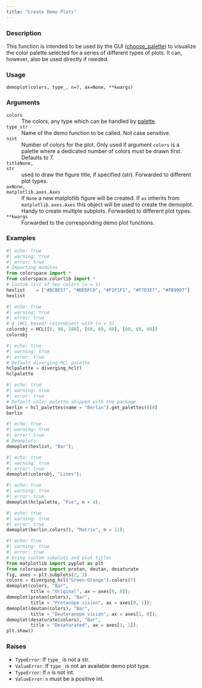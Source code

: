 ```yaml
---
title: "Create Demo Plots"
---
```


### Description

This function is intended to be used by the GUI
([choose_palette](colorspace.choose_palette.choose_palette.qmd))
to visualize the color palette selected for a series of different
types of plots. It can, however, also be used directly if needed.

### Usage

<pre><code class='language-python'>demoplot(colors, type_, n=7, ax=None, **kwargs)</code></pre>

### Arguments

<dl class="pyp-list param-list">
  <dt style = "white-space: nowrap; font-family: monospace; vertical-align: top">
   <code id="colorspace.demos.demoplot:colors">colors</code>
  </dt>
 <dd>The colors, any type which can be handled by 
[palette](colorspace.palettes.palette.qmd).</dd>
  <dt style = "white-space: nowrap; font-family: monospace; vertical-align: top">
   <code id="colorspace.demos.demoplot:type_">type_</code><code class="argument-class">str</code>
  </dt>
 <dd>Name of the demo function to be called.
Not case sensitive.</dd>
  <dt style = "white-space: nowrap; font-family: monospace; vertical-align: top">
   <code id="colorspace.demos.demoplot:n">n</code><code class="argument-class">int</code>
  </dt>
 <dd>Number of colors for the plot. Only used if argument `colors`
is a palette where a dedicated number of colors must be drawn first.
Defaults to 7.</dd>
  <dt style = "white-space: nowrap; font-family: monospace; vertical-align: top">
   <code id="colorspace.demos.demoplot:title">title</code><code class="argument-class">None, str</code>
  </dt>
 <dd>used to draw the figure title, if specified (str).
Forwarded to different plot types.</dd>
  <dt style = "white-space: nowrap; font-family: monospace; vertical-align: top">
   <code id="colorspace.demos.demoplot:ax">ax</code><code class="argument-class">None, matplotlib.axes.Axes</code>
  </dt>
 <dd>If `None` a new matplotlib figure will
be created. If `ax` inherits from `matplotlib.axes.Axes` this object
will be used to create the demoplot. Handy to create multiple subplots.
Forwarded to different plot types.</dd>
  <dt style = "white-space: nowrap; font-family: monospace; vertical-align: top">
   <code id="colorspace.demos.demoplot:**kwargs">**kwargs</code>
  </dt>
 <dd>Forwarded to the corresponding demo plot functions.</dd>
</dl>

### Examples

```python
#| echo: true
#| warning: true
#| error: true
# Importing modules
from colorspace import *
from colorspace.colorlib import *
# Custom list of hex colors (n = 5)
hexlist    = ["#BCBE57", "#DEDFC0", "#F1F1F1", "#F7D3E7", "#FB99D7"]
hexlist
```

```python
#| echo: true
#| warning: true
#| error: true
# A (HCL based) colorobject with (n = 3)
colorobj = HCL([0, 90, 180], [60, 60, 60], [60, 60, 60])
colorobj
```

```python
#| echo: true
#| warning: true
#| error: true
# Default diverging HCL palette
hclpalette = diverging_hcl()
hclpalette
```

```python
#| echo: true
#| warning: true
#| error: true
# Default color palette shipped with the package
berlin = hcl_palettes(name = "Berlin").get_palettes()[0]
berlin
```

```python
#| echo: true
#| warning: true
#| error: true
# Demoplots
demoplot(hexlist, "Bar");
```

```python
#| echo: true
#| warning: true
#| error: true
demoplot(colorobj, "Lines");
```

```python
#| echo: true
#| warning: true
#| error: true
demoplot(hclpalette, "Pie", n = 4);
```

```python
#| echo: true
#| warning: true
#| error: true
demoplot(berlin.colors(), "Matrix", n = 11);
```

```python
#| echo: true
#| warning: true
#| error: true
# Using custom subplots and plot titles
from matplotlib import pyplot as plt
from colorspace import protan, deutan, desaturate
fig, axes = plt.subplots(2, 2)
colors = diverging_hcl("Green-Orange").colors(7)
demoplot(colors, "Bar",
         title = "Original", ax = axes[0, 0]);
demoplot(protan(colors), "Bar",
         title = "Protanope vision", ax = axes[0, 1]);
demoplot(deutan(colors), "Bar",
         title = "Deuteranope vision", ax = axes[1, 0]);
demoplot(desaturate(colors), "Bar",
         title = "Desaturated", ax = axes[1, 1]);
plt.show()
```




### Raises

<ul class="python-raises">
<li><code class="text-warning">TypeError</code>: If `type_` is not a str.
<li><code class="text-warning">ValueError</code>: If `type_` is not an available demo plot type.
<li><code class="text-warning">TypeError</code>: If `n` is not int.
<li><code class="text-warning">ValueError</code>: `n` must be a positive int.
</ul>

